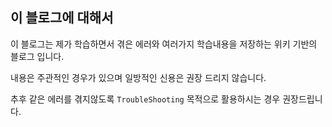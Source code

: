 ## 이 블로그에 대해서

이 블로그는 제가 학습하면서 겪은 에러와 여러가지 학습내용을 저장하는
위키 기반의 블로그 입니다. <br/>

내용은 주관적인 경우가 있으며 일방적인 신용은 권장 드리지 않습니다. <br/>

추후 같은 에러를 겪지않도록 `TroubleShooting` 목적으로 활용하시는 경우 권장드립니다.

